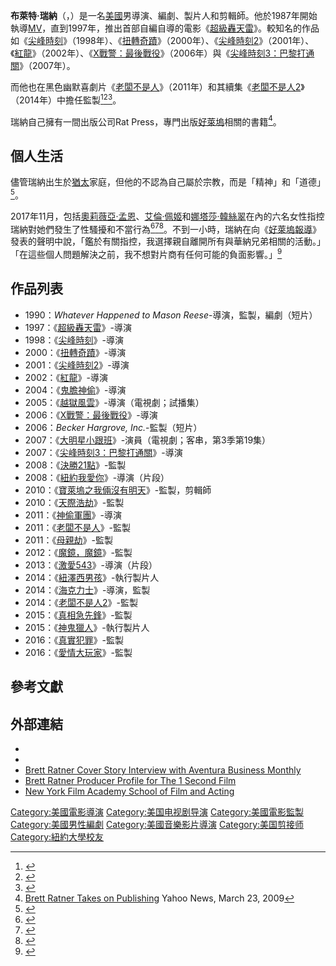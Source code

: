 {{noteTA
|T=zh-hans:布莱特·拉特纳; zh-hk:布雷特·拉特能; zh-tw:布萊特·瑞納;
|G1=Movie
|G2=Show
|1=zh-hans:布莱特; zh-hk:布雷特; zh-tw:布萊特;
|2=zh-hans:拉特纳; zh-hk:拉特能; zh-tw:瑞納;
}}
{{Infobox entertainer
| type = 導演
| name = 布萊特·瑞納
| foreignname = Brett Ratner
| image = Brett Ratner 2012 Shankbone.JPG
| caption = 2012年，瑞納出席於[[翠貝卡影展|翠貝卡影展]]
| birth_name = 
| birth_date = {{Birth date|1969|3|28}}
| birth_place = {{USA}}[[佛羅里達州|佛羅里達州]]，[[邁阿密海灘|邁阿密海灘]]
| nationality = {{USA}}
| alma_mater = 
| residence = 
| occupation = 導演，製片人，編劇，剪輯師
| years_active = 1987年至今
| spouse = 
| awards = 
}}
'''布萊特·瑞納'''（{{lang-en|'''Brett Ratner'''}}，{{bd|1969年|3月28日}}）是一名[[美國|美國]]男導演、編劇、製片人和剪輯師。他於1987年開始執導[[MV|MV]]，直到1997年，推出首部自編自導的電影《[[超級轟天雷|超級轟天雷]]》。較知名的作品如《[[火拼時速_(1998年電影)|尖峰時刻]]》（1998年）、《[[扭轉奇蹟|扭轉奇蹟]]》（2000年）、《[[尖峰時刻2|尖峰時刻2]]》（2001年）、《[[紅龍|紅龍]]》（2002年）、《[[X戰警：最後戰役|X戰警：最後戰役]]》（2006年）與《[[尖峰時刻3：巴黎打通關|尖峰時刻3：巴黎打通關]]》（2007年）。

而他也在黑色幽默喜劇片《[[老闆不是人|老闆不是人]]》（2011年）和其續集《[[老闆不是人2|老闆不是人2]]》（2014年）中擔任監製<ref>{{cite web|url=http://www.sfweekly.com/sanfrancisco/horrible-bosses-mediocre-black-comedy-mildly-comforting-rarely-funny/Content?oid=2182089|title="Horrible Bosses": Mediocre Black Comedy Mildly Comforting, Rarely Funny|work=SF Weekly|accessdate=2016-09-21|archive-date=2015-09-24|archive-url=https://web.archive.org/web/20150924125736/http://www.sfweekly.com/sanfrancisco/horrible-bosses-mediocre-black-comedy-mildly-comforting-rarely-funny/Content?oid=2182089|dead-url=no}}</ref><ref>{{cite web|url=http://www.crosswalk.com/culture/movies/black-comedy-goes-bawdy-in-i-horrible-bosses-i.html|title=Black Comedy Goes Bawdy in Horrible Bosses|work=Crosswalk.com|accessdate=2016-09-21|archive-date=2017-01-15|archive-url=https://web.archive.org/web/20170115105923/http://www.crosswalk.com/culture/movies/black-comedy-goes-bawdy-in-i-horrible-bosses-i.html|dead-url=no}}</ref><ref>{{cite web|url=http://concreteplayground.com/sydney/event/horrible-bosses/|title=Horrible Bosses|first=Tom|last=Glasson|work=concreteplayground.com|accessdate=2016-09-21|archive-date=2015-04-02|archive-url=https://web.archive.org/web/20150402134205/http://concreteplayground.com/sydney/event/horrible-bosses/|dead-url=no}}</ref>。

瑞納自己擁有一間出版公司Rat Press，專門出版[[好萊塢|好萊塢]]相關的書籍<ref>[http://news.yahoo.com/s/ap/20090323/ap_en_ce/people_brett_ratner;_ylt=Aject7tLR_OKE8swIUqgLFlxFb8C Brett Ratner Takes on Publishing] Yahoo News, March 23, 2009</ref>。

== 個人生活 ==
儘管瑞納出生於[[猶太人|猶太]]家庭，但他的不認為自己屬於宗教，而是「精神」和「道德」<ref>{{cite news|last1=Papamichael|first1=Stella|title=Calling the Shots: No.24: Brett Ratner|url=http://www.bbc.co.uk/films/callingtheshots/brett_ratner.shtml|accessdate=2017-03-23|publisher=[[BBC|BBC]]|archive-date=2017-05-08|archive-url=https://web.archive.org/web/20170508000549/http://www.bbc.co.uk/films/callingtheshots/brett_ratner.shtml|dead-url=no}}</ref>。

2017年11月，包括[[奧莉薇亞·孟恩|奧莉薇亞·孟恩]]、[[艾倫·佩姬|艾倫·佩姬]]和[[娜塔莎·韓絲翠|娜塔莎·韓絲翠]]在內的六名女性指控瑞納對她們發生了性騷擾和不當行為<ref>{{Cite news|url=http://www.latimes.com/business/hollywood/la-fi-ct-brett-ratner-allegations-20171101-htmlstory.html|title=Six women accuse filmmaker Brett Ratner of sexual harassment or misconduct|work=Los Angeles Times|access-date=2017-11-01|language=en-US|issn=0458-3035|archive-date=2017-11-01|archive-url=https://web.archive.org/web/20171101134141/http://www.latimes.com/business/hollywood/la-fi-ct-brett-ratner-allegations-20171101-htmlstory.html|dead-url=no}}</ref><ref>{{Cite news|url=http://variety.com/2017/biz/news/brett-ratner-natasha-henstridge-accused-sexual-harassment-1202604256/amp/|title=Brett Ratner Accused of Sexual Harassment or Misconduct by Six Women (Report)|date=2017-11-01|work=Variety|access-date=2017-11-01|language=en-US|archive-date=2017-11-01|archive-url=https://web.archive.org/web/20171101171747/http://variety.com/2017/biz/news/brett-ratner-natasha-henstridge-accused-sexual-harassment-1202604256/amp/|dead-url=no}}</ref><ref>{{Cite news|url=https://womany.net/read/article/14869|title=【性別觀察】聲援艾倫佩姬的性騷擾指控！蓋兒加朵揚言辭演《神力女超人》｜女人迷 Womany|date=2017-11-14|newspaper=女人迷 womany.net|accessdate=2017-11-16|language=zh-tw|archive-date=2017-11-16|archive-url=https://web.archive.org/web/20171116132457/https://womany.net/read/article/14869|dead-url=no}}</ref>。不到一小時，瑞納在向《[[好萊塢報導|好萊塢報導]]》發表的聲明中說，「鑑於有關指控，我選擇親自離開所有與華納兄弟相關的活動。」「在這些個人問題解決之前，我不想對片商有任何可能的負面影響。」<ref>{{cite news|title=Warner Bros., Brett Ratner Sever Ties Amid Harassment Claims|url=http://www.hollywoodreporter.com/news/brett-ratner-says-hell-step-away-warner-bros-harassment-claims-1054025|accessdate=2017-11-01|publisher=The Hollywood Reporter|archive-date=2017-11-01|archive-url=https://web.archive.org/web/20171101234532/http://www.hollywoodreporter.com/news/brett-ratner-says-hell-step-away-warner-bros-harassment-claims-1054025|dead-url=no}}</ref>

== 作品列表 ==
*1990：''Whatever Happened to Mason Reese''-導演，監製，編劇（短片）
*1997：《[[超級轟天雷|超級轟天雷]]》-導演
*1998：《[[火拼時速_(1998年電影)|尖峰時刻]]》-導演
*2000：《[[扭轉奇蹟|扭轉奇蹟]]》-導演
*2001：《[[尖峰時刻2|尖峰時刻2]]》-導演
*2002：《[[紅龍|紅龍]]》-導演
*2004：《[[鬼膽神偷|鬼膽神偷]]》-導演
*2005：《[[越獄風雲|越獄風雲]]》-導演（電視劇；試播集）
*2006：《[[X戰警：最後戰役|X戰警：最後戰役]]》-導演
*2006：''Becker Hargrove, Inc.''-監製（短片）
*2007：《[[大明星小跟班|大明星小跟班]]》-演員（電視劇；客串，第3季第19集）
*2007：《[[尖峰時刻3：巴黎打通關|尖峰時刻3：巴黎打通關]]》-導演
*2008：《[[決勝21點|決勝21點]]》-監製
*2008：《[[紐約我愛你|紐約我愛你]]》-導演（片段）
*2010：《[[寶萊塢之我倆沒有明天|寶萊塢之我倆沒有明天]]》-監製，剪輯師
*2010：《[[天際浩劫|天際浩劫]]》-監製
*2011：《[[神偷軍團|神偷軍團]]》-導演
*2011：《[[老闆不是人|老闆不是人]]》-監製
*2011：《[[母親劫|母親劫]]》-監製
*2012：《[[魔鏡，魔鏡|魔鏡，魔鏡]]》-監製
*2013：《[[激愛543|激愛543]]》-導演（片段）
*2014：《[[紐澤西男孩_(電影)|紐澤西男孩]]》-執行製片人
*2014：《[[海克力士_(2014年電影)|海克力士]]》-導演，監製
*2014：《[[老闆不是人2|老闆不是人2]]》-監製
*2015：《[[真相急先鋒|真相急先鋒]]》-監製
*2015：《[[神鬼獵人|神鬼獵人]]》-執行製片人
*2016：《[[真實犯罪|真實犯罪]]》-監製
*2016：《[[愛情大玩家|愛情大玩家]]》-監製

== 參考文獻 ==
{{reflist|30em}}

== 外部連結 ==
{{commons category|Brett Ratner}}
*{{Official website|http://www.brettratner.com}}
*{{IMDb name|711840}}
*[https://web.archive.org/web/20110904185120/http://www.aventurabusinessmonthly.com/abj/brettratner-abj.shtml Brett Ratner Cover Story Interview with Aventura Business Monthly]
*[https://web.archive.org/web/20100220195931/http://the1secondfilm.com/producer/648 Brett Ratner Producer Profile for The 1 Second Film]
*[http://www.nyfa.edu New York Film Academy School of Film and Acting] {{Wayback|url=http://www.nyfa.edu/ |date=20201007094829 }}

{{Brett Ratner}}
{{Authority control}}

{{DEFAULTSORT:Ratner, Brett}}
[[Category:美國電影導演|Category:美國電影導演]]
[[Category:美国电视剧导演|Category:美国电视剧导演]]
[[Category:美國電影監製|Category:美國電影監製]]
[[Category:美國男性編劇|Category:美國男性編劇]]
[[Category:美國音樂影片導演|Category:美國音樂影片導演]]
[[Category:美国剪接师|Category:美国剪接师]]
[[Category:紐約大學校友|Category:紐約大學校友]]
